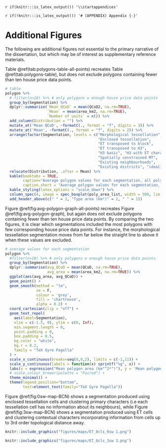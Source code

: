 `r if(knitr:::is_latex_output()) '\\startappendices'`

`r if(!knitr:::is_latex_output()) '# (APPENDIX) Appendix {-}'`

<!-- If you feel it necessary to include an appendix, it goes here. The first appendix should include the commands above. -->

# Additional Figures {#additional-figures}

The following are additional figures not essential to the primary narrative of the dissertation, but which may be of interest as supplementary reference materials.

Table \@ref(tab:polygons-table-all-points) recreates Table \@ref(tab:polygons-table), but does not exclude polygons containing fewer than ten house price data points.

```r
# table
polygon %>%
  # filter(n>10) %>% # only polygons w enough house price data points
  group_by(Segmentation) %>%
  dplyr::summarise(`Mean QCoD` = mean(QCoD2, na.rm=TRUE),
                   `Mean` = mean(area_km2, na.rm=TRUE),
                   `Number of units` = n()) %>% 
  add_column(Distribution = "") %>% 
  mutate_at('Mean QCoD', ~formatC(., format = "f", digits = 3)) %>% 
  mutate_at('Mean', ~formatC(., format = "f", digits = 2)) %>% 
  arrange(factor(Segmentation, levels = c("Morphological tessellation", 
                                          "Enclosed tessellation", 
                                          "ET transposed to block", 
                                          "ET transposed to H3", 
                                          "H3 basic", "H3 with ET characters", 
                                          "Spatially constrained MT", 
                                          "Existing neighbourhoods", 
                                          "Existing districts", "idealista polygons"))) %>%
  relocate(Distribution, .after = Mean) %>% 
  kable(booktabs = TRUE, 
        caption="Average polygon values for each segmentation, all polygons included.",
        caption.short = "Average polygon values for each segmentation, all polygons included.") %>%
  kable_styling(latex_options = "scale_down") %>%
  column_spec(4, image = spec_boxplot(poly_area_list, width = 500, lim = c(0,18))) %>%
  add_header_above(c(" " = 2, "Type area (km²)" = 2, " " = 1))
```

Figure \@ref(fig:avg-polygon-graph-all-points) recreates Figure \@ref(fig:avg-polygon-graph), but again does not exclude polygons containing fewer than ten house price data points. By comparing the two figures, it is clear which segmentations included the most polygons with few corresponding house price data points. For instance, the morphological tessellation segmentation moves from far below the straight line to above it when these values are excluded.

```r

# average values for each segmentation
polygon %>% 
  #filter(n>10) %>% # only polygons w enough house price data points
  group_by(Segmentation) %>% 
  dplyr::summarise(avg_QCoD = mean(QCoD, na.rm=TRUE),
                   avg_area = mean(area_km2, na.rm=TRUE)) %>% 
  ggplot(aes(avg_area, avg_QCoD)) +
  geom_point() +
  geom_smooth(method = "lm", 
              se = F, 
              colour = 'grey',
              fill = 'chartreuse',
              alpha = 0.2) +
  coord_cartesian(clip = "off") +
  geom_text_repel(
    aes(label=Segmentation),
    xlim = c(-1.5, 9), ylim = c(0, Inf),
    min.segment.length = 0,
    point.padding = 0,
    box.padding = 0.5,
    bg.color = "white",
    bg.r = 0.2,
    family = "TeX Gyre Pagella"
  ) +
  scale_x_continuous(breaks=seq(0,8,2), limits = c(-1,11)) +
  scale_y_continuous(labels = function(x) sprintf("%g", x)) +
  labs(x = expression("Mean polygon area (km"^2*")"), y = 'Mean polygon QCoD of house price') +
  # scale_colour_brewer(palette = "Paired") +
  theme_minimal() +
  theme(legend.position="bottom",
        text=element_text(family="TeX Gyre Pagella"))
```

Figure \@ref(fig:0sw-map-BCN) shows a segmentation produced using enclosed tessellation cells and clustering primary characters (i.e each tessellation cell has no information about its neighbours), while Figure \@ref(fig:3sw-map-BCN) shows a segmentation produced using ET cells and clustering contextual characters incorporating information from cells up to 3rd order topological distance away.

```r
knitr::include_graphics("figures/maps/ET_8cls_0sw 1.png")
```

```r
knitr::include_graphics("figures/maps/ET_8cls_3sw 3.png")
```
